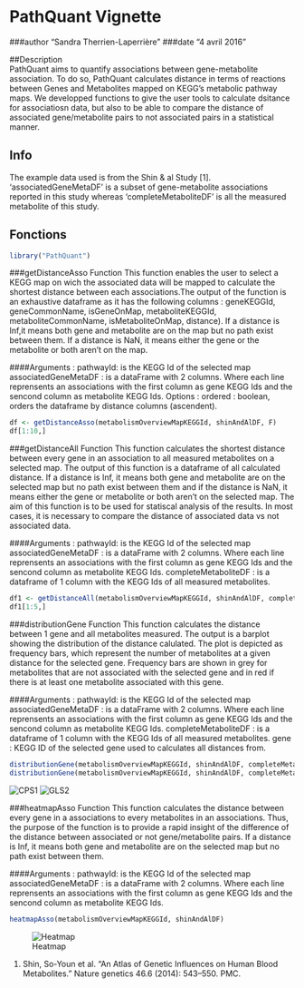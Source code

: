 
# PathQuant Vignette 
###author "Sandra Therrien-Laperrière"
###date "4 avril 2016"



##Description  
PathQuant aims to quantify associations between gene-metabolite association.
To do so, PathQuant calculates distance in terms of reactions between Genes and 
Metabolites mapped on KEGG's metabolic pathway maps. We developped functions to 
give the user tools to calculate dsitance for associatiosn data, but also to be 
able to compare the distance of associated gene/metabolite pairs to not 
associated pairs in a statistical manner.

## Info 

The example data used is from the Shin & al Study [1]. 'associatedGeneMetaDF'
is a subset of gene-metabolite associations reported in this study whereas 
'completeMetaboliteDF' is all the measured metabolite of this study.

## Fonctions

```r
library("PathQuant")
```
###getDistanceAsso Function 
This function enables the user to select a KEGG map on wich the associated data 
will be mapped to calculate the shortest distance between each associations.The 
output of the function is an exhaustive dataframe as it has the following 
columns : geneKEGGId, geneCommonName, isGeneOnMap, metaboliteKEGGId, 
metaboliteCommonName, isMetaboliteOnMap, distance). If a distance is Inf,it 
means both gene and metabolite are on the map but no path exist between them.
If a distance is NaN, it means either the gene or the metabolite or both aren't 
on the map.

####Arguments : 
    pathwayId: is the KEGG Id of the selected map
    associatedGeneMetaDF : is a dataFrame with 2 columns. Where each line 
                            reprensents an associations with the first column as
                            gene KEGG Ids and the sencond column as metabolite
                            KEGG Ids.
    Options :
    ordered : boolean, orders the dataframe by distance columns (ascendent).

```r

df <- getDistanceAsso(metabolismOverviewMapKEGGId, shinAndAlDF, F)
df[1:10,]

```

###getDistanceAll Function 
This function calculates the shortest distance between every gene in 
an association to all measured metabolites on a selected map. The output of this
function is a dataframe of all calculated distance. If a distance is Inf, it 
means both gene and metabolite are on the selected map but no path exist between
them and if the distance is NaN, it means either the gene or metabolite or both 
aren't on the selected map. The aim of this function is to be used for statiscal
analysis of the results. In most cases, it is necessary to compare the distance 
of associated data vs not associated data. 

####Arguments : 
    pathwayId: is the KEGG Id of the selected map
    associatedGeneMetaDF : is a dataFrame with 2 columns. Where each line 
                            reprensents an associations with the first column as
                            gene KEGG Ids and the sencond column as metabolite
                            KEGG Ids.
    completeMetaboliteDF : is a dataframe of 1 column with the KEGG Ids of
                           all measured metabolites.


```r
df1 <- getDistanceAll(metabolismOverviewMapKEGGId, shinAndAlDF, completeMetaboDF)
df1[1:5,]
```


###distributionGene Function
This function calculates the distance between 1 gene and
all metabolites measured. The output is a barplot showing the distribution of 
the distance calulated. The plot is depicted as frequency bars, which represent 
the number of metabolites at a given distance for the selected gene. Frequency 
bars are shown in grey for metabolites that are not associated with the selected
gene and in red if there is at least one metabolite associated with this gene.


####Arguments : 
    pathwayId: is the KEGG Id of the selected map
    associatedGeneMetaDF : is a dataFrame with 2 columns. Where each line 
                            reprensents an associations with the first column as
                            gene KEGG Ids and the sencond column as metabolite
                            KEGG Ids.
    completeMetaboliteDF : is a dataframe of 1 column with the KEGG Ids of
                           all measured metabolites.
    gene : KEGG ID of the selected gene used to calculates all distances from.

```r
distributionGene(metabolismOverviewMapKEGGId, shinAndAlDF, completeMetaboDF, "hsa:1373")
distributionGene(metabolismOverviewMapKEGGId, shinAndAlDF, completeMetaboDF, "hsa:27165")
```
![CPS1](https://github.com/sandraTL/PathQuant/blob/master/vignettes/CPS1.png)
![GLS2](https://github.com/sandraTL/PathQuant/blob/master/vignettes/GLS2.png)

###heatmapAsso Function 
This function calculates the distance between every gene in a associations 
to every metabolites in an associations. Thus, the purpose of the function is to
provide a rapid insight of the difference of the distance between associated or 
not gene/metabolite pairs. If a distance is Inf, it means both gene and metabolite 
are on the selected map but no path exist between them.

####Arguments : 
    pathwayId: is the KEGG Id of the selected map
    associatedGeneMetaDF : is a dataFrame with 2 columns. Where each line 
                            reprensents an associations with the first column as
                            gene KEGG Ids and the sencond column as metabolite
                            KEGG Ids.

```r
heatmapAsso(metabolismOverviewMapKEGGId, shinAndAlDF)
```

![Heatmap](https://github.com/sandraTL/PathQuant/blob/master/vignettes/heatmapAsso1.png)


1. Shin, So-Youn et al. “An Atlas of Genetic Influences on Human Blood 
Metabolites.” Nature genetics 46.6 (2014): 543–550. PMC.









